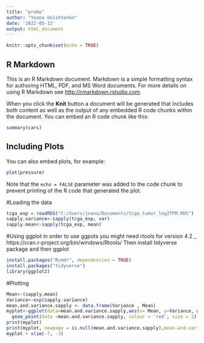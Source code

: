 ```yaml
---
title: "probe"
author: "Yoana Onishtenko"
date: '2022-05-13'
output: html_document
---
```


```r
knitr::opts_chunk$set(echo = TRUE)
```

## R Markdown

This is an R Markdown document. Markdown is a simple formatting syntax for authoring HTML, PDF, and MS Word documents. For more details on using R Markdown see <http://rmarkdown.rstudio.com>.

When you click the **Knit** button a document will be generated that includes both content as well as the output of any embedded R code chunks within the document. You can embed an R code chunk like this:

```r
summary(cars)
```

## Including Plots

You can also embed plots, for example:

```r
plot(pressure)
```

Note that the `echo = FALSE` parameter was added to the code chunk to prevent printing of the R code that generated the plot.

#Loading the data
```r
tcga_exp = readRDS("C:/Users/joana/Documents/tcga_tumor_log2TPM.RDS")
sapply.variance<-sapply(tcga_exp, var)
sapply.mean<-sapply(tcga_exp, mean)
````


#Using ggplot
in order to use ggpots you might need rtools for version 4.2 _ https://cran.r-project.org/bin/windows/Rtools/
Then install  tidyverse package and then ggplot
```r
install.packages("Rcmdr", dependencies = TRUE)
install.packages("tidyverse")
library(ggplot2)
````

#Plotting
```r
Mean<-(sapply.mean)
Variance<-exp(sapply.variance)
mean.and.variance.sapply <- data.frame(Variance , Mean)
myplot<-ggplot(data=mean.and.variance.sapply,aes(x= Mean, y=Variance, geom))+ geom_point()+
  geom_point(data =mean.and.variance.sapply, colour = 'red', size = 2)
print(myplot)
print(myplot, newpage = is.null(mean.and.variance.sapply),mean.and.variance.sapply = NULL)
myplot + xlim(-7, -3)
````
